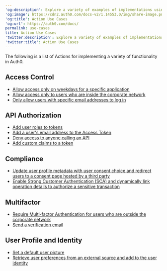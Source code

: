 ---
'og:description': Explore a variety of examples of implementations using Actions.
'og:image': https://cdn2.auth0.com/docs-v2/1.14553.0/img/share-image.png
'og:title': Action Use Cases
'og:url': https://auth0.com/docs/
permalink: use-cases
title: Action Use Cases
'twitter:description': Explore a variety of examples of implementations using Actions.
'twitter:title': Action Use Cases
---
The following is a list of Actions for implementing a variety of functionality in Auth0.

## Access Control

* [Allow access only on weekdays for a specific application](/docs/manage-users/access-control/sample-use-cases-actions-with-authorization#allow-access-only-on-weekdays-for-a-specific-application)
* [Allow access only to users who are inside the corporate network](/docs/manage-users/access-control/sample-use-cases-actions-with-authorization#allow-access-only-to-users-who-are-inside-the-corporate-network)
* [Only allow users with specific email addresses to log in](/docs/customize/actions/explore-triggers/signup-and-login-triggers/login-trigger#access-control)

## API Authorization

* [Add user roles to tokens](/docs/manage-users/access-control/sample-use-cases-actions-with-authorization#add-user-roles-to-tokens)
* [Add a user's email address to the Access Token](/docs/get-started/architecture-scenarios/mobile-api/api-implementation-nodejs#4-determine-the-user-identity)
* [Deny access to anyone calling an API](/docs/manage-users/access-control/sample-use-cases-actions-with-authorization#deny-access-to-anyone-calling-an-api)
* [Add custom claims to a token](/docs/get-started/apis/scopes/sample-use-cases-scopes-and-claims#add-custom-claims-to-a-token)

## Compliance

* [Update user profile metadata with user consent choice and redirect users to a consent page hosted by a third party](/docs/secure/data-privacy-and-compliance/gdpr/gdpr-track-consent-with-lock)
* [Enable Strong Customer Authentication (SCA) and dynamically link operation details to authorize a sensitive transaction](/docs/secure/highly-regulated-identity/transactional-authorization-with-authorization-code-flow)

## Multifactor

* [Require Multi-factor Authentication for users who are outside the corporate network](/docs/customize/actions/explore-triggers/signup-and-login-triggers/login-trigger#enforce-custom-mfa-policy)
* [Send a verification email](/docs/customize/actions/explore-triggers/password-reset-triggers/post-change-password-trigger#send-an-email-after-the-user-changes-their-password)

## User Profile and Identity

* [Set a default user picture](/docs/manage-users/user-accounts/change-user-picture#change-default-picture-for-all-users)
* [Retrieve user preferences from an external source and add to the user identity](/docs/customize/actions/explore-triggers/signup-and-login-triggers/pre-user-registration-trigger#store-a-user-id-from-another-system-in-the-user-profile)